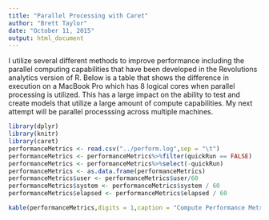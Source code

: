 ```yaml
---
title: "Parallel Processing with Caret"
author: "Brett Taylor"
date: "October 11, 2015"
output: html_document
---
```


 
I utilize several different methods to improve performance including the parallel computing capabilities that have been developed in the Revolutions analytics version of R.  Below is a table that shows the difference in execution on a MacBook Pro which has 8 logical cores when parallel processing is utilized.  This has a large impact on the ability to test and create models that utilize a large amount of compute capabilities.   My next attempt will be parallel processsing across multiple machines. 

```r
library(dplyr)
library(knitr)
library(caret)
performanceMetrics <- read.csv("../perform.log",sep = "\t")
performanceMetrics <- performanceMetrics%>%filter(quickRun == FALSE)
performanceMetrics <- performanceMetrics%>%select(-quickRun)
performanceMetrics <- as.data.frame(performanceMetrics)
performanceMetrics$user <- performanceMetrics$user/60
performanceMetrics$system <- performanceMetrics$system / 60
performanceMetrics$elapsed <- performanceMetrics$elapsed / 60

kable(performanceMetrics,digits = 1,caption = "Compute Performance Metrics - in Minutes")
```
 